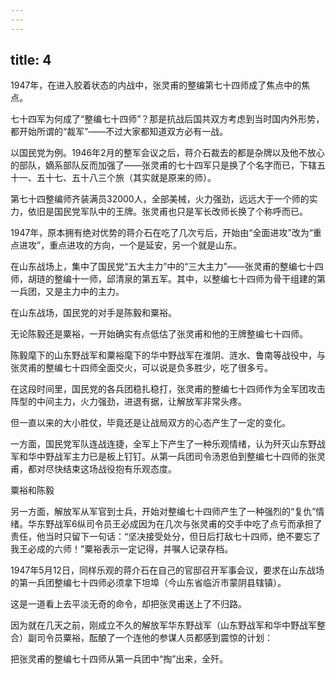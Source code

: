 ```yaml
---
---
---
```

title: 4
---



1947年，在进入胶着状态的内战中，张灵甫的整编第七十四师成了焦点中的焦点。

七十四军为何成了“整编七十四师”？那是抗战后国共双方考虑到当时国内外形势，都开始所谓的“裁军”——不过大家都知道双方必有一战。

以国民党为例。1946年2月的整军会议之后，蒋介石裁去的都是杂牌以及他不放心的部队，嫡系部队反而加强了——张灵甫的七十四军只是换了个名字而已，下辖五十一、五十七、五十八三个旅（其实就是原来的师）。

第七十四整编师齐装满员32000人，全部美械，火力强劲，远远大于一个师的实力，依旧是国民党军队中的王牌。张灵甫也只是军长改师长换了个称呼而已。

1947年，原本拥有绝对优势的蒋介石在吃了几次亏后，开始由“全面进攻”改为“重点进攻”，重点进攻的方向，一个是延安，另一个就是山东。

在山东战场上，集中了国民党“五大主力”中的“三大主力”——张灵甫的整编七十四师，胡琏的整编十一师，邱清泉的第五军。其中，以整编七十四师为骨干组建的第一兵团，又是主力中的主力。

在山东战场，国民党的对手是陈毅和粟裕。

无论陈毅还是粟裕，一开始确实有点低估了张灵甫和他的王牌整编七十四师。

陈毅麾下的山东野战军和粟裕麾下的华中野战军在淮阴、涟水、鲁南等战役中，与张灵甫的整编七十四师全面交火，可以说是负多胜少，吃了很多亏。

在这段时间里，国民党的各兵团稳扎稳打，张灵甫的整编七十四师作为全军团攻击阵型的中间主力，火力强劲，进退有据，让解放军非常头疼。

但一直以来的大小胜仗，毕竟还是让战局双方的心态产生了一定的变化。

一方面，国民党军队连战连捷，全军上下产生了一种乐观情绪，认为歼灭山东野战军和华中野战军主力已是板上钉钉。从第一兵团司令汤恩伯到整编七十四师的张灵甫，都对尽快结束这场战役抱有乐观态度。

粟裕和陈毅



另一方面，解放军从军官到士兵，开始对整编七十四师产生了一种强烈的“复仇”情绪。华东野战军6纵司令员王必成因为在几次与张灵甫的交手中吃了点亏而承担了责任，他当时只留下一句话：“坚决接受处分，但日后打敌七十四师，绝不要忘了我王必成的六师！”粟裕表示一定记得，并嘱人记录存档。

1947年5月12日，同样乐观的蒋介石在自己的官邸召开军事会议，要求在山东战场的第一兵团整编七十四师必须拿下坦埠（今山东省临沂市蒙阴县辖镇）。

这是一道看上去平淡无奇的命令，却把张灵甫送上了不归路。

因为就在几天之前，刚成立不久的解放军华东野战军（山东野战军和华中野战军整合）副司令员粟裕，酝酿了一个连他的参谋人员都感到震惊的计划：

把张灵甫的整编七十四师从第一兵团中“掏”出来，全歼。